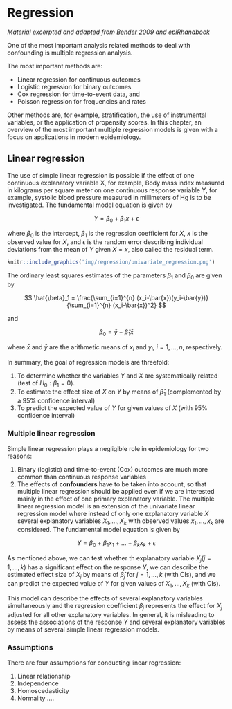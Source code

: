 # Regression {#regression}

*Material excerpted and adapted from [Bender 2009](https://www.hopkinsmedicine.org/gynecology_obstetrics/pdfs/medstudent/rtc2014/Epi%20Study%20Design%20and%20Exploratory%20Analyses_abb.pdf) and [epiRhandbook](https://www.epirhandbook.com/en/)*

One of the most important analysis related methods to deal with confounding is multiple regression analysis. 

The most important methods are:

* Linear regression for continuous outcomes
* Logistic regression for binary outcomes
* Cox regression for time-to-event data, and
* Poisson regression for frequencies and rates

Other methods are, for example, stratification, the use of instrumental variables, or the application of propensity scores. In this chapter, an overview of the most important multiple regression models is given with a focus on applications in modern epidemiology.

## Linear regression

The use of simple linear regression is possible if the effect of one continuous explanatory variable X, for example, Body mass index measured in kilograms per square meter on one continuous response variable Y, for example, systolic blood pressure measured in millimeters of Hg is to be investigated. The fundamental model equation is given by

$$
Y = \beta_0 + \beta_1x + \epsilon
$$

where $\beta_0$ is the intercept, $\beta_1$ is the regression coefficient for $X$, $x$ is the observed value for $X$, and $\epsilon$ is the random error describing individual deviations from the mean of $Y$ given $X=x$, also called the residual term.

```r
knitr::include_graphics('img/regression/univariate_regression.png')
```

The ordinary least squares estimates of the parameters $\beta_1$ and $\beta_0$ are given by

$$
\hat{\beta}_1 = \frac{\sum_{i=1}^{n} (x_i-\bar{x})(y_i-\bar{y})}{\sum_{i=1}^{n} (x_i-\bar{x})^2}
$$

and

$$
\beta_0 = \bar{y}-\hat{\beta}_1\bar{x}
$$

where $\bar{x}$ and $\bar{y}$ are the arithmetic means of $x_i$ and $y_i$, $i=1,...,n$, respectively.

In summary, the goal of regression models are threefold:

1. To determine whether the variables $Y$ and $X$ are systematically related (test of $H_0:\beta_1=0$).
2. To estimate the effect size of $X$ on $Y$ by means of $\hat{\beta}_1$ (complemented by a 95% confidence interval)
3. To predict the expected value of $Y$ for given values of $X$ (with 95% confidence interval)

### Multiple linear regression
Simple linear regression plays a negligible role in epidemiology for two reasons:

1. Binary (logistic) and time-to-event (Cox) outcomes are much more common than continuous response variables
2. The effects of **confounders** have to be taken into account, so that multiple linear regression should be applied even if we are interested mainly in the effect of one primary explanatory variable. The multiple linear regression model is an extension of the univariate linear regression model where instead of only one explanatory variable $X$ several explanatory variables $X_1,...,X_k$ with observed values $x_1,...,x_k$ are considered. The fundamental model equation is given by

$$
Y = \beta_0 + \beta_1 x_1 + ... + \beta_k x_k + \epsilon
$$

As mentioned above, we can test whether th explanatory variable $X_j (j=1, ..., k)$ has a significant effect on the response $Y$, we can describe the estimated effect size of $X_j$ by means of $\hat{\beta}_j$ for $j=1,...,k$ (with CIs), and we can predict the expected value of $Y$ for given values of $X_1, ..., X_k$ (with CIs).

This model can describe the effects of several explanatory variables simultaneously and the regression coefficient $\beta_j$ represents the effect for $X_j$ adjusted for all other explanatory variables. In general, it is misleading to assess the associations of the response $Y$ and several explanatory variables by means of several simple linear regression models.

### Assumptions
There are four assumptions for conducting linear regression:

1. Linear relationship
2. Independence
3. Homoscedasticity
4. Normality
....
